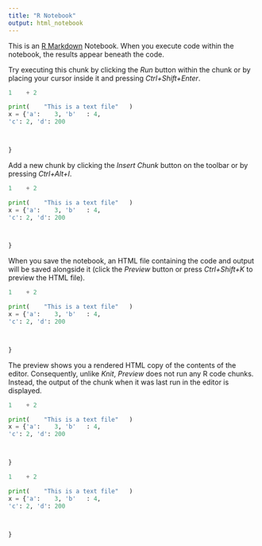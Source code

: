 ```yaml
---
title: "R Notebook"
output: html_notebook
---
```


This is an [R Markdown](http://rmarkdown.rstudio.com) Notebook. When you execute code within the notebook, the results appear beneath the code. 

Try executing this chunk by clicking the *Run* button within the chunk or by placing your cursor inside it and pressing *Ctrl+Shift+Enter*. 

```python
1    + 2

print(    "This is a text file"   )
x = {'a':    3, 'b'   : 4,
'c': 2, 'd': 200



}
```

Add a new chunk by clicking the *Insert Chunk* button on the toolbar or by pressing *Ctrl+Alt+I*.

```python
1    + 2

print(    "This is a text file"   )
x = {'a':    3, 'b'   : 4,
'c': 2, 'd': 200



}
```

When you save the notebook, an HTML file containing the code and output will be saved alongside it (click the *Preview* button or press *Ctrl+Shift+K* to preview the HTML file).

```python
1    + 2

print(    "This is a text file"   )
x = {'a':    3, 'b'   : 4,
'c': 2, 'd': 200



}
```

The preview shows you a rendered HTML copy of the contents of the editor. Consequently, unlike *Knit*, *Preview* does not run any R code chunks. Instead, the output of the chunk when it was last run in the editor is displayed.

```python
1    + 2

print(    "This is a text file"   )
x = {'a':    3, 'b'   : 4,
'c': 2, 'd': 200



}
```


```python
1    + 2

print(    "This is a text file"   )
x = {'a':    3, 'b'   : 4,
'c': 2, 'd': 200



}
```
